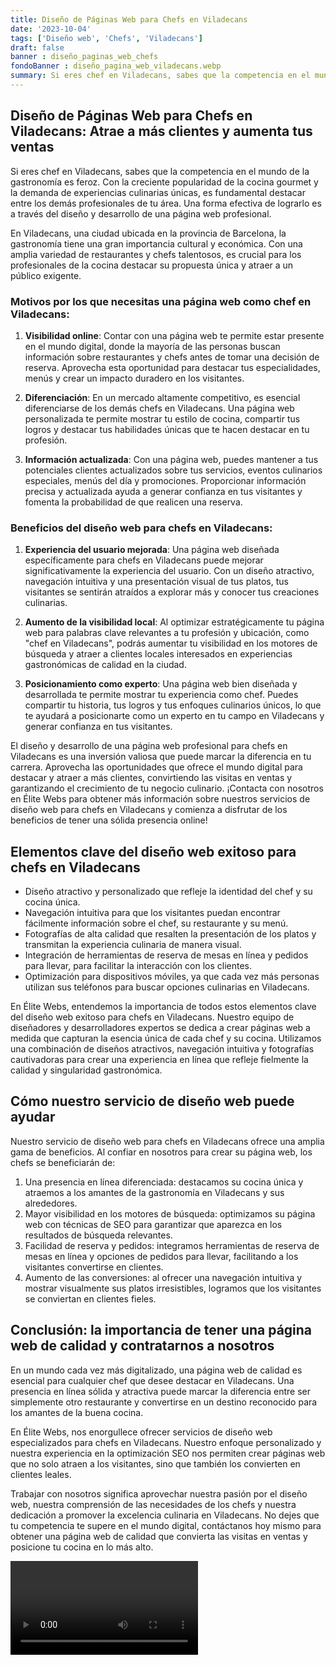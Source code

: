 ```yaml
---
title: Diseño de Páginas Web para Chefs en Viladecans
date: '2023-10-04'
tags: ['Diseño web', 'Chefs', 'Viladecans']
draft: false
banner : diseño_paginas_web_chefs
fondoBanner : diseño_pagina_web_viladecans.webp
summary: Si eres chef en Viladecans, sabes que la competencia en el mundo de la gastronomía es feroz. Con la creciente popularidad de la cocina gourmet y la demanda de experiencias culinarias únicas, es fundamental destacar entre los demás profesionales de tu área. Una forma efectiva de lograrlo es a través del diseño y desarrollo de una página web profesional.
---
```


## Diseño de Páginas Web para Chefs en Viladecans: Atrae a más clientes y aumenta tus ventas

Si eres chef en Viladecans, sabes que la competencia en el mundo de la gastronomía es feroz. Con la creciente popularidad de la cocina gourmet y la demanda de experiencias culinarias únicas, es fundamental destacar entre los demás profesionales de tu área. Una forma efectiva de lograrlo es a través del diseño y desarrollo de una página web profesional.

En Viladecans, una ciudad ubicada en la provincia de Barcelona, la gastronomía tiene una gran importancia cultural y económica. Con una amplia variedad de restaurantes y chefs talentosos, es crucial para los profesionales de la cocina destacar su propuesta única y atraer a un público exigente.

### Motivos por los que necesitas una página web como chef en Viladecans:

1. **Visibilidad online**: Contar con una página web te permite estar presente en el mundo digital, donde la mayoría de las personas buscan información sobre restaurantes y chefs antes de tomar una decisión de reserva. Aprovecha esta oportunidad para destacar tus especialidades, menús y crear un impacto duradero en los visitantes.

2. **Diferenciación**: En un mercado altamente competitivo, es esencial diferenciarse de los demás chefs en Viladecans. Una página web personalizada te permite mostrar tu estilo de cocina, compartir tus logros y destacar tus habilidades únicas que te hacen destacar en tu profesión.

3. **Información actualizada**: Con una página web, puedes mantener a tus potenciales clientes actualizados sobre tus servicios, eventos culinarios especiales, menús del día y promociones. Proporcionar información precisa y actualizada ayuda a generar confianza en tus visitantes y fomenta la probabilidad de que realicen una reserva.

### Beneficios del diseño web para chefs en Viladecans:

1. **Experiencia del usuario mejorada**: Una página web diseñada específicamente para chefs en Viladecans puede mejorar significativamente la experiencia del usuario. Con un diseño atractivo, navegación intuitiva y una presentación visual de tus platos, tus visitantes se sentirán atraídos a explorar más y conocer tus creaciones culinarias.

2. **Aumento de la visibilidad local**: Al optimizar estratégicamente tu página web para palabras clave relevantes a tu profesión y ubicación, como "chef en Viladecans", podrás aumentar tu visibilidad en los motores de búsqueda y atraer a clientes locales interesados en experiencias gastronómicas de calidad en la ciudad.

3. **Posicionamiento como experto**: Una página web bien diseñada y desarrollada te permite mostrar tu experiencia como chef. Puedes compartir tu historia, tus logros y tus enfoques culinarios únicos, lo que te ayudará a posicionarte como un experto en tu campo en Viladecans y generar confianza en tus visitantes.

El diseño y desarrollo de una página web profesional para chefs en Viladecans es una inversión valiosa que puede marcar la diferencia en tu carrera. Aprovecha las oportunidades que ofrece el mundo digital para destacar y atraer a más clientes, convirtiendo las visitas en ventas y garantizando el crecimiento de tu negocio culinario. ¡Contacta con nosotros en Élite Webs para obtener más información sobre nuestros servicios de diseño web para chefs en Viladecans y comienza a disfrutar de los beneficios de tener una sólida presencia online!

<GifSeo />

<Cta />

## Elementos clave del diseño web exitoso para chefs en Viladecans

- Diseño atractivo y personalizado que refleje la identidad del chef y su cocina única.
- Navegación intuitiva para que los visitantes puedan encontrar fácilmente información sobre el chef, su restaurante y su menú.
- Fotografías de alta calidad que resalten la presentación de los platos y transmitan la experiencia culinaria de manera visual.
- Integración de herramientas de reserva de mesas en línea y pedidos para llevar, para facilitar la interacción con los clientes.
- Optimización para dispositivos móviles, ya que cada vez más personas utilizan sus teléfonos para buscar opciones culinarias en Viladecans.

En Élite Webs, entendemos la importancia de todos estos elementos clave del diseño web exitoso para chefs en Viladecans. Nuestro equipo de diseñadores y desarrolladores expertos se dedica a crear páginas web a medida que capturan la esencia única de cada chef y su cocina. Utilizamos una combinación de diseños atractivos, navegación intuitiva y fotografías cautivadoras para crear una experiencia en línea que refleje fielmente la calidad y singularidad gastronómica.

## Cómo nuestro servicio de diseño web puede ayudar

Nuestro servicio de diseño web para chefs en Viladecans ofrece una amplia gama de beneficios. Al confiar en nosotros para crear su página web, los chefs se beneficiarán de:

1. Una presencia en línea diferenciada: destacamos su cocina única y atraemos a los amantes de la gastronomía en Viladecans y sus alrededores.
2. Mayor visibilidad en los motores de búsqueda: optimizamos su página web con técnicas de SEO para garantizar que aparezca en los resultados de búsqueda relevantes.
3. Facilidad de reserva y pedidos: integramos herramientas de reserva de mesas en línea y opciones de pedidos para llevar, facilitando a los visitantes convertirse en clientes.
4. Aumento de las conversiones: al ofrecer una navegación intuitiva y mostrar visualmente sus platos irresistibles, logramos que los visitantes se conviertan en clientes fieles.

## Conclusión: la importancia de tener una página web de calidad y contratarnos a nosotros

En un mundo cada vez más digitalizado, una página web de calidad es esencial para cualquier chef que desee destacar en Viladecans. Una presencia en línea sólida y atractiva puede marcar la diferencia entre ser simplemente otro restaurante y convertirse en un destino reconocido para los amantes de la buena cocina.

En Élite Webs, nos enorgullece ofrecer servicios de diseño web especializados para chefs en Viladecans. Nuestro enfoque personalizado y nuestra experiencia en la optimización SEO nos permiten crear páginas web que no solo atraen a los visitantes, sino que también los convierten en clientes leales.

Trabajar con nosotros significa aprovechar nuestra pasión por el diseño web, nuestra comprensión de las necesidades de los chefs y nuestra dedicación a promover la excelencia culinaria en Viladecans. No dejes que tu competencia te supere en el mundo digital, contáctanos hoy mismo para obtener una página web de calidad que convierta las visitas en ventas y posicione tu cocina en lo más alto.

<Video />

<CtaBot job='Chefs' city='Viladecans'/>

<Gmaps query='Viladecans+españa+maps' />